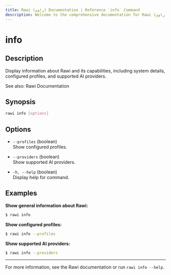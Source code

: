 ```yaml
---
title: Rawi (راوي) Documentation | Reference `info` Command
description: Welcome to the comprehensive documentation for Rawi (راوي), a developer-friendly AI-powered CLI tool for your terminal.
---
```


# info

## Description

Display information about Rawi and its capabilities, including system details, configured profiles, and supported AI providers.

See also: Rawi Documentation

## Synopsis

```bash
rawi info [options]
```

## Options

- `--profiles` (boolean)  
  Show configured profiles.

- `--providers` (boolean)  
  Show supported AI providers.

- `-h, --help` (boolean)  
  Display help for command.

## Examples

**Show general information about Rawi:**

```bash
$ rawi info
```

**Show configured profiles:**

```bash
$ rawi info --profiles
```

**Show supported AI providers:**

```bash
$ rawi info --providers
```

---

For more information, see the Rawi documentation or run `rawi info --help`.
